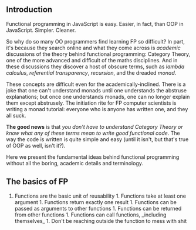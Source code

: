 
## Introduction

Functional programming in JavaScript is easy. Easier, in fact, than OOP in JavaScript. Simpler. Cleaner.

So why do so many OO programmers find learning FP so difficult? In part, it's because they search online and what they come across is _academic_ discussions of the theory behind functional programming: Category Theory, one of the more advanced and difficult of the maths disciplines. And in these discussions they discover a host of obscure terms, such as _lambda calculus_, _referential transparency_, _recursion_, and the dreaded _monad_.

These concepts are difficult even for the academically-inclined. There is a joke that one can't understand monads until one understands the abstruse explanations; but once one understands monads, one can no longer explain them except abstrusely. The initiation rite for FP computer scientists is writing a monad tutorial: everyone who is anyone has written one, and they all suck.

**The good news** is that _you don't have to understand Category Theory or know  what any of these terms mean to write good functional code_. The way the code is written is quite simple and easy (until it isn't, but that's true of OOP as well, isn't it?).

Here we present the fundamental ideas behind functional programming without all the boring, academic details and terminology.

## The basics of FP

1. <Link to="/reusability/" aria-label="Reusability">Functions are the basic unit of reusability</Link>
    1. Functions take at least one argument
    1. Functions return exactly one result
    1. Functions can be passed as arguments to other functions
    1. Functions can be returned from other functions
    1. Functions can call functions, _including themselves_
    1. Don't be reaching outside the function to mess with shit
